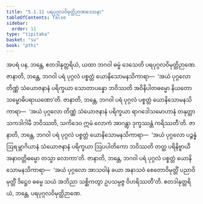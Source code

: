 ```yaml
---
title: "5.1.11 ပရပုဂ္ဂလဝိမုတ္တိဉာဏဒေသနာ"
tableOfContents: false
sidebar:
  order: 11
type: "tipitaka"
basket: "su"
book: "pthi"
---
```



<DynamicBreadcrumb />

<Division number="155" book="pthi" e="ch" v="8" p="89">

<Paragraph number="316" book="pthi">
အပရံ ပန, ဘန္တေ, ဧတဒါနုတ္တရိယံ, ယထာ ဘဂဝါ ဓမ္မံ ဒေသေတိ ပရပုဂ္ဂလဝိမုတ္တိဉာဏေ. ဇာနာတိ, ဘန္တေ, ဘဂဝါ ပရံ ပုဂ္ဂလံ ပစ္စတ္တံ ယောနိသောမနသိကာရာ—  ‘အယံ ပုဂ္ဂလော တိဏ္ဏံ သံယောဇနာနံ ပရိက္ခယာ သောတာပန္နော ဘဝိဿတိ အဝိနိပါတဓမ္မော နိယတော သမ္ဗောဓိပရာယဏော’တိ. ဇာနာတိ, ဘန္တေ, ဘဂဝါ ပရံ ပုဂ္ဂလံ ပစ္စတ္တံ ယောနိသောမနသိကာရာ—  ‘အယံ ပုဂ္ဂလော တိဏ္ဏံ သံယောဇနာနံ ပရိက္ခယာ ရာဂဒေါသမောဟာနံ တနုတ္တာ သကဒါဂါမီ ဘဝိဿတိ, သကိဒေဝ ဣမံ လောကံ အာဂန္တွာ ဒုက္ခဿန္တံ ကရိဿတီ’တိ. ဇာနာတိ, ဘန္တေ, ဘဂဝါ ပရံ ပုဂ္ဂလံ ပစ္စတ္တံ ယောနိသောမနသိကာရာ—  ‘အယံ ပုဂ္ဂလော ပဉ္စန္နံ ဩရမ္ဘာဂိယာနံ သံယောဇနာနံ ပရိက္ခယာ ဩပပါတိကော ဘဝိဿတိ တတ္ထ ပရိနိဗ္ဗာယီ အနာဝတ္တိဓမ္မော တသ္မာ လောကာ’တိ. ဇာနာတိ, ဘန္တေ, ဘဂဝါ ပရံ ပုဂ္ဂလံ ပစ္စတ္တံ ယောနိသောမနသိကာရာ—  ‘အယံ ပုဂ္ဂလော အာသဝါနံ ခယာ အနာသဝံ စေတောဝိမုတ္တိံ ပညာဝိမုတ္တိံ ဒိဋ္ဌေဝ ဓမ္မေ သယံ အဘိညာ သစ္ဆိကတွာ ဥပသမ္ပဇ္ဇ ဝိဟရိဿတီ’တိ. ဧတဒါနုတ္တရိယံ, ဘန္တေ, ပရပုဂ္ဂလဝိမုတ္တိဉာဏေ.
</Paragraph>
</Division>